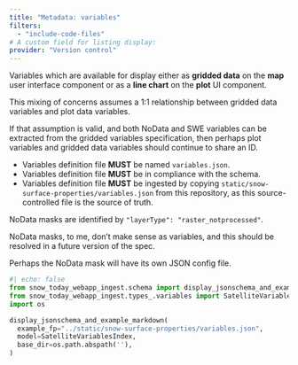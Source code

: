 ```yaml
---
title: "Metadata: variables"
filters:
  - "include-code-files"
# A custom field for listing display:
provider: "Version control"
---
```


Variables which are available for display either as **gridded data** on the **map** user
interface component or as a **line chart** on the **plot** UI component.

:::{.callout-note}
This mixing of concerns assumes a 1:1 relationship between gridded data variables and
plot data variables.

If that assumption is valid, and both NoData and SWE variables can be extracted from the
gridded variables specification, then perhaps plot variables and gridded data variables
should continue to share an ID.
:::

* Variables definition file **MUST** be named `variables.json`.
* Variables definition file **MUST** be in compliance with the schema.
* Variables definition file **MUST** be ingested by copying
  `static/snow-surface-properties/variables.json` from this repository, as this
  source-controlled file is the source of truth.

NoData masks are identified by `"layerType": "raster_notprocessed"`.

:::{.callout-note}
NoData masks, to me, don't make sense as variables, and this should be resolved in
a future version of the spec.

Perhaps the NoData mask will have its own JSON config file.
:::

```python
#| echo: false
from snow_today_webapp_ingest.schema import display_jsonschema_and_example_markdown
from snow_today_webapp_ingest.types_.variables import SatelliteVariablesIndex 
import os

display_jsonschema_and_example_markdown(
  example_fp="../static/snow-surface-properties/variables.json",
  model=SatelliteVariablesIndex,
  base_dir=os.path.abspath(''),
)
```
